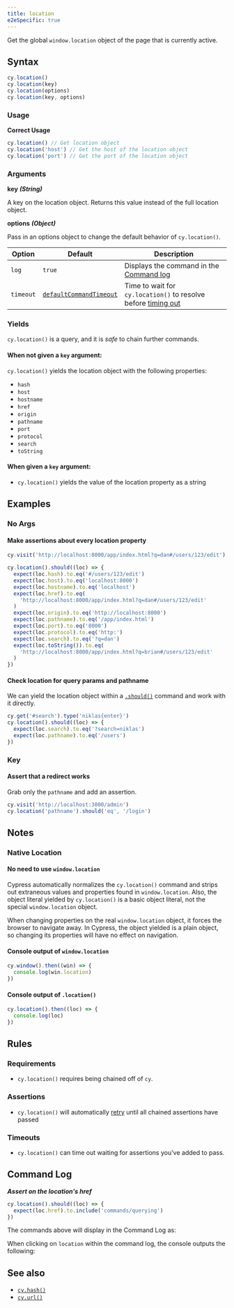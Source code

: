 ```yaml
---
title: location
e2eSpecific: true
---
```


Get the global `window.location` object of the page that is currently active.

## Syntax

```javascript
cy.location()
cy.location(key)
cy.location(options)
cy.location(key, options)
```

### Usage

**<Icon name="check-circle" color="green" /> Correct Usage**

```javascript
cy.location() // Get location object
cy.location('host') // Get the host of the location object
cy.location('port') // Get the port of the location object
```

### Arguments

**<Icon name="angle-right" /> key** **_(String)_**

A key on the location object. Returns this value instead of the full location
object.

**<Icon name="angle-right" /> options** **_(Object)_**

Pass in an options object to change the default behavior of `cy.location()`.

| Option    | Default                                                              | Description                                                                              |
| --------- | -------------------------------------------------------------------- | ---------------------------------------------------------------------------------------- |
| `log`     | `true`                                                               | Displays the command in the [Command log](/guides/core-concepts/cypress-app#Command-Log) |
| `timeout` | [`defaultCommandTimeout`](/guides/references/configuration#Timeouts) | Time to wait for `cy.location()` to resolve before [timing out](#Timeouts)               |

### Yields [<Icon name="question-circle"/>](/guides/core-concepts/introduction-to-cypress#Subject-Management)

`cy.location()` is a query, and it is _safe_ to chain further commands.

#### When not given a `key` argument:

`cy.location()` yields the location object with the following properties:

- `hash`
- `host`
- `hostname`
- `href`
- `origin`
- `pathname`
- `port`
- `protocol`
- `search`
- `toString`

#### When given a `key` argument:

- `cy.location()` yields the value of the location property as a string

## Examples

### No Args

#### Make assertions about every location property

```javascript
cy.visit('http://localhost:8000/app/index.html?q=dan#/users/123/edit')

cy.location().should((loc) => {
  expect(loc.hash).to.eq('#/users/123/edit')
  expect(loc.host).to.eq('localhost:8000')
  expect(loc.hostname).to.eq('localhost')
  expect(loc.href).to.eq(
    'http://localhost:8000/app/index.html?q=dan#/users/123/edit'
  )
  expect(loc.origin).to.eq('http://localhost:8000')
  expect(loc.pathname).to.eq('/app/index.html')
  expect(loc.port).to.eq('8000')
  expect(loc.protocol).to.eq('http:')
  expect(loc.search).to.eq('?q=dan')
  expect(loc.toString()).to.eq(
    'http://localhost:8000/app/index.html?q=brian#/users/123/edit'
  )
})
```

#### Check location for query params and pathname

We can yield the location object within a [`.should()`](/api/commands/should)
command and work with it directly.

```javascript
cy.get('#search').type('niklas{enter}')
cy.location().should((loc) => {
  expect(loc.search).to.eq('?search=niklas')
  expect(loc.pathname).to.eq('/users')
})
```

### Key

#### Assert that a redirect works

Grab only the `pathname` and add an assertion.

```javascript
cy.visit('http://localhost:3000/admin')
cy.location('pathname').should('eq', '/login')
```

## Notes

### Native Location

#### No need to use `window.location`

Cypress automatically normalizes the `cy.location()` command and strips out
extraneous values and properties found in `window.location`. Also, the object
literal yielded by `cy.location()` is a basic object literal, not the special
`window.location` object.

When changing properties on the real `window.location` object, it forces the
browser to navigate away. In Cypress, the object yielded is a plain object, so
changing its properties will have no effect on navigation.

#### Console output of `window.location`

```javascript
cy.window().then((win) => {
  console.log(win.location)
})
```

<DocsImage src="/img/api/location/window-location-object-printed-in-console-log.png" alt="Console.log of window.location" ></DocsImage>

#### Console output of `.location()`

```javascript
cy.location().then((loc) => {
  console.log(loc)
})
```

<DocsImage src="/img/api/location/special-cypress-location-object-logged-in-console-output.png" alt="Console Log of Cypress location command" ></DocsImage>

## Rules

### Requirements [<Icon name="question-circle"/>](/guides/core-concepts/introduction-to-cypress#Chains-of-Commands)

- `cy.location()` requires being chained off of `cy`.

### Assertions [<Icon name="question-circle"/>](/guides/core-concepts/introduction-to-cypress#Assertions)

- `cy.location()` will automatically
[retry](/guides/core-concepts/retry-ability) until all chained assertions have
passed

### Timeouts [<Icon name="question-circle"/>](/guides/core-concepts/introduction-to-cypress#Timeouts)

- `cy.location()` can time out waiting for assertions you've added to
pass.

## Command Log

**_Assert on the location's href_**

```javascript
cy.location().should((loc) => {
  expect(loc.href).to.include('commands/querying')
})
```

The commands above will display in the Command Log as:

<DocsImage src="/img/api/location/make-assertion-about-location-url-in-tests.png" alt="Command Log of Cypress location command" ></DocsImage>

When clicking on `location` within the command log, the console outputs the
following:

<DocsImage src="/img/api/location/location-object-in-console-log.png" alt="Console Log of Cypress location command" ></DocsImage>

## See also

- [`cy.hash()`](/api/commands/hash)
- [`cy.url()`](/api/commands/url)
